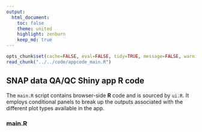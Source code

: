 ```yaml
---
output:
  html_document:
    toc: false
    theme: united
    highlight: zenburn
    keep_md: true
---
```


```r
opts_chunk$set(cache=FALSE, eval=FALSE, tidy=TRUE, message=FALSE, warning=FALSE)
read_chunk("../../code/appcode_main.R")
```

##
##
## SNAP data QA/QC Shiny app R code

The `main.R` script contains browser-side **R** code and is sourced by `ui.R`.
It employs conditional panels to break up the outputs associated with the different plot types available in the app.

### main.R

```r
```
